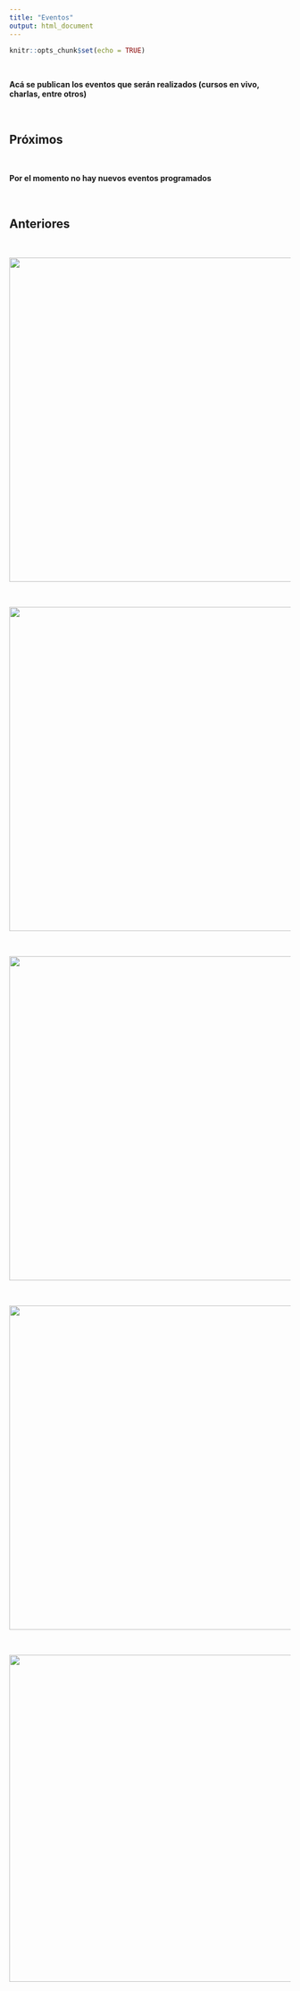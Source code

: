 ```yaml
---
title: "Eventos"
output: html_document
---
```


```r
knitr::opts_chunk$set(echo = TRUE)
```

\

**Acá se publican los eventos que serán realizados (cursos en vivo, charlas, entre otros)**

\

## **Próximos**

\

**Por el momento no hay nuevos eventos programados**

\

## **Anteriores**

\

![](images/charla_eco_pai.jpeg){width="581"}

\

![](images/gif_intro_GEE-01.gif){width="581"}

\

![](images/flyer.png){width="581"}

\

![](images/gif_espacial_2.gif){width="581"}

\

![](images/gif_curso_espacial.gif){width="586"}
